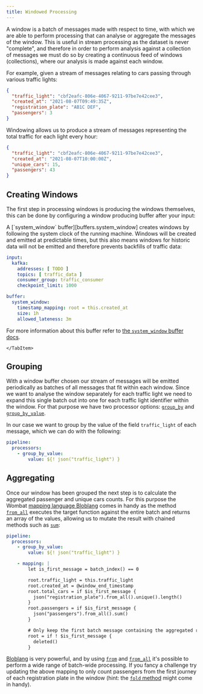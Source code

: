 ```yaml
---
title: Windowed Processing
---
```


A window is a batch of messages made with respect to time, with which we are able to perform processing that can analyse
or aggregate the messages of the window. This is useful in stream processing as the dataset is never "complete", and
therefore in order to perform analysis against a collection of messages we must do so by creating a continuous feed of
windows (collections), where our analysis is made against each window.

For example, given a stream of messages relating to cars passing through various traffic lights:

```json
{
  "traffic_light": "cbf2eafc-806e-4067-9211-97be7e42cee3",
  "created_at": "2021-08-07T09:49:35Z",
  "registration_plate": "AB1C DEF",
  "passengers": 3
}
```

Windowing allows us to produce a stream of messages representing the total traffic for each light every hour:

```json
{
  "traffic_light": "cbf2eafc-806e-4067-9211-97be7e42cee3",
  "created_at": "2021-08-07T10:00:00Z",
  "unique_cars": 15,
  "passengers": 43
}
```

## Creating Windows

The first step in processing windows is producing the windows themselves, this can be done by configuring a window
producing buffer after your input:

<Tabs>
    <TabItem label="System Clock">
A [`system_window` buffer][buffers.system_window] creates windows by following the system clock of the running machine.
Windows will be created and emitted at predictable times, but this also means windows for historic data will not be
emitted and therefore prevents backfills of traffic data:

```yaml
input:
  kafka:
    addresses: [ TODO ]
    topics: [ traffic_data ]
    consumer_group: traffic_consumer
    checkpoint_limit: 1000

buffer:
  system_window:
    timestamp_mapping: root = this.created_at
    size: 1h
    allowed_lateness: 3m
```

For more information about this buffer refer to [the `system_window` buffer docs][buffers.system_window].

    </TabItem>
</Tabs>

## Grouping

With a window buffer chosen our stream of messages will be emitted periodically as batches of all messages that fit
within each window. Since we want to analyse the window separately for each traffic light we need to expand this single
batch out into one for each traffic light identifier within the window. For that purpose we have two processor
options: [`group_by`][processors.group_by] and [`group_by_value`][processors.group_by_value].

In our case we want to group by the value of the field `traffic_light` of each message, which we can do with the
following:

```yaml
pipeline:
  processors:
    - group_by_value:
        value: ${! json("traffic_light") }
```

## Aggregating

Once our window has been grouped the next step is to calculate the aggregated passenger and unique cars counts. For this
purpose the Wombat [mapping language Bloblang][bloblang.about] comes in handy as the method [
`from_all`][bloblang.methods.from_all] executes the target function against the entire batch and returns an array of the
values, allowing us to mutate the result with chained methods such as [`sum`][bloblang.methods.sum]:

```yaml
pipeline:
  processors:
    - group_by_value:
        value: ${! json("traffic_light") }

    - mapping: |
        let is_first_message = batch_index() == 0

        root.traffic_light = this.traffic_light
        root.created_at = @window_end_timestamp
        root.total_cars = if $is_first_message {
          json("registration_plate").from_all().unique().length()
        }
        root.passengers = if $is_first_message {
          json("passengers").from_all().sum()
        }

        # Only keep the first batch message containing the aggregated results.
        root = if ! $is_first_message {
          deleted()
        }
```

[Bloblang][bloblang.about] is very powerful, and by using [`from`][bloblang.methods.from] and [
`from_all`][bloblang.methods.from_all] it's possible to perform a wide range of batch-wide processing. If you fancy a
challenge try updating the above mapping to only count passengers from the first journey of each registration plate in
the window (hint: the [`fold` method][bloblang.methods.fold] might come in handy).

[buffers.system_window]: /docs/components/buffers/system_window

[processors.group_by]: /docs/components/processors/group_by

[processors.group_by_value]: /docs/components/processors/group_by_value

[bloblang.about]: /docs/guides/bloblang/about

[bloblang.methods.from_all]: /docs/guides/bloblang/methods#from_all

[bloblang.methods.sum]: /docs/guides/bloblang/methods#sum

[bloblang.methods.unique]: /docs/guides/bloblang/methods#unique

[bloblang.methods.from]: /docs/guides/bloblang/methods#from

[bloblang.methods.fold]: /docs/guides/bloblang/methods#fold
